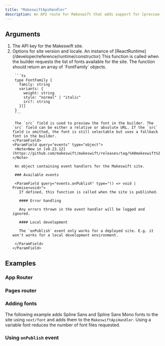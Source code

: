 ```yaml
---
title: "MakeswiftApiHandler"
description: An API route for Makeswift that adds support for [preview mode](https://nextjs.org/docs/pages/building-your-application/configuring/preview-mode), [on-demand revalidation](https://nextjs.org/docs/pages/building-your-application/data-fetching/incremental-static-regeneration#on-demand-revalidation), and other features that make Makeswift work seamlessly with your Next.js app.
---
```



## Arguments

1. <ParamField query="apiKey" type="string" required>
     The API key for the Makeswift site.
   </ParamField>
2. <ParamField query="options" type="object" required>
     Options for site version and locale.
     <Expandable>
       <ParamField query="runtime" type="ReactRuntime" required>
         An instance of [ReactRuntime](/developer/reference/runtime/constructor)
       </ParamField>
       <ParamField query="getFonts" type="() => FontFamily[]">
        This function is called when the builder requests the list of fonts available for the site. The function should return an array of `FontFamily` objects.

        ```ts
        type FontFamily {
          family: string
          variants: {
            weight: string
            style: "normal" | "italic"
            src?: string
          }[]
        }
        ```

        The `src` field is used to preview the font in the builder. The `src` field can be either a relative or absolute URL. If the `src` field is omitted, the font is still selectable but uses a fallback font in the builder.
       </ParamField>
       <ParamField query="events" type="object">
        <Note>New in [v0.23.12](https://github.com/makeswift/makeswift/releases/tag/%40makeswift%2Fruntime%400.23.12)</Note>
  
        An object containing event handlers for the Makeswift site.

        ### Available events

        <ParamField query="events.onPublish" type="() => void | Promise<void>">
          If defined, this function is called when the site is published.

          #### Error handling
          
          Any errors thrown in the event handler will be logged and ignored.

          #### Local development

          The `onPublish` event only works for a deployed site. E.g. it won't works for a local development environment.
          
        </ParamField>
       </ParamField>
     </Expandable>
   </ParamField>

## Examples

### App Router

<AppApiHandlerExample />

### Pages router

<PagesApiHandlerExample />

### Adding fonts

The following example adds Spline Sans and Spline Sans Mono fonts to the site using `next/font` and adds them to the `MakeswiftApiHandler`. Using a variable font reduces the number of font files requested.

<FontsExample />

### Using `onPublish` event

<OnPublishExample />
